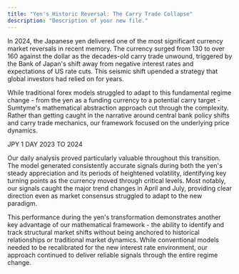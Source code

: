 ```yaml
---
title: "Yen's Historic Reversal: The Carry Trade Collapse"
description: "Description of your new file."
---
```


In 2024, the Japanese yen delivered one of the most significant currency market reversals in recent memory. The currency surged from 130 to over 160 against the dollar as the decades-old carry trade unwound, triggered by the Bank of Japan's shift away from negative interest rates and expectations of US rate cuts. This seismic shift upended a strategy that global investors had relied on for years.

While traditional forex models struggled to adapt to this fundamental regime change - from the yen as a funding currency to a potential carry target - Sumtyme's mathematical abstraction approach cut through the complexity. Rather than getting caught in the narrative around central bank policy shifts and carry trade mechanics, our framework focused on the underlying price dynamics.

JPY 1 DAY 2023 TO 2024

Our daily analysis proved particularly valuable throughout this transition. The model generated consistently accurate signals during both the yen's steady appreciation and its periods of heightened volatility, identifying key turning points as the currency moved through critical levels. Most notably, our signals caught the major trend changes in April and July, providing clear direction even as market consensus struggled to adapt to the new paradigm.

This performance during the yen's transformation demonstrates another key advantage of our mathematical framework - the ability to identify and track structural market shifts without being anchored to historical relationships or traditional market dynamics. While conventional models needed to be recalibrated for the new interest rate environment, our approach continued to deliver reliable signals through the entire regime change.